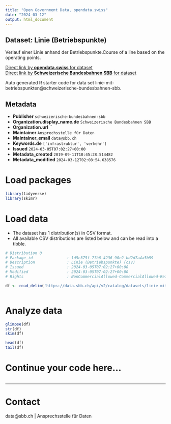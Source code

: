 ```yaml
---
title: "Open Government Data, opendata.swiss"
date: "2024-03-12"
output: html_document
---
```


## Dataset: Linie (Betriebspunkte)

Verlauf einer Linie anhand der Betriebspunkte.Course of a line based on the operating points.

[Direct link by **opendata.swiss** for dataset](https://opendata.swiss/de/dataset/linie-mit-betriebspunkten1)<br>
[Direct link by **Schweizerische Bundesbahnen SBB** for dataset](https://data.sbb.ch/explore/dataset/linie-mit-betriebspunkten/)

Auto generated R starter code for data set linie-mit-betriebspunkten@schweizerische-bundesbahnen-sbb.

## Metadata

- **Publisher** `schweizerische-bundesbahnen-sbb`
- **Organization.display_name.de** `Schweizerische Bundesbahnen SBB`
- **Organization.url** ``
- **Maintainer** `Ansprechsstelle für Daten`
- **Maintainer_email** `data@sbb.ch`
- **Keywords.de** `['infrastruktur', 'verkehr']`
- **Issued** `2024-03-05T07:02:27+00:00`
- **Metadata_created** `2019-09-11T10:45:28.514482`
- **Metadata_modified** `2024-03-12T02:08:54.638576`


# Load packages

```r

library(tidyverse)
library(skimr)

```

# Load data

-   The dataset has 1 distribution(s) in CSV format.
-   All available CSV distributions are listed below and can be read into a tibble.

```r

# Distribution 0
# Package_id               : 1d5c375f-77b6-4236-90e2-bd2d7a4a5b59
# Description              : Linie (Betriebspunkte) (csv)
# Issued                   : 2024-03-05T07:02:27+00:00
# Modified                 : 2024-03-05T07:02:27+00:00
# Rights                   : NonCommercialAllowed-CommercialAllowed-ReferenceRequired

df <- read_delim('https://data.sbb.ch/api/v2/catalog/datasets/linie-mit-betriebspunkten/exports/csv')



```

# Analyze data

```r

glimpse(df)
str(df)
skim(df)

head(df)
tail(df)

```

# Continue your code here...

```r

```

------------------------------------------------------------------------

# Contact

data@sbb.ch | Ansprechsstelle für Daten
